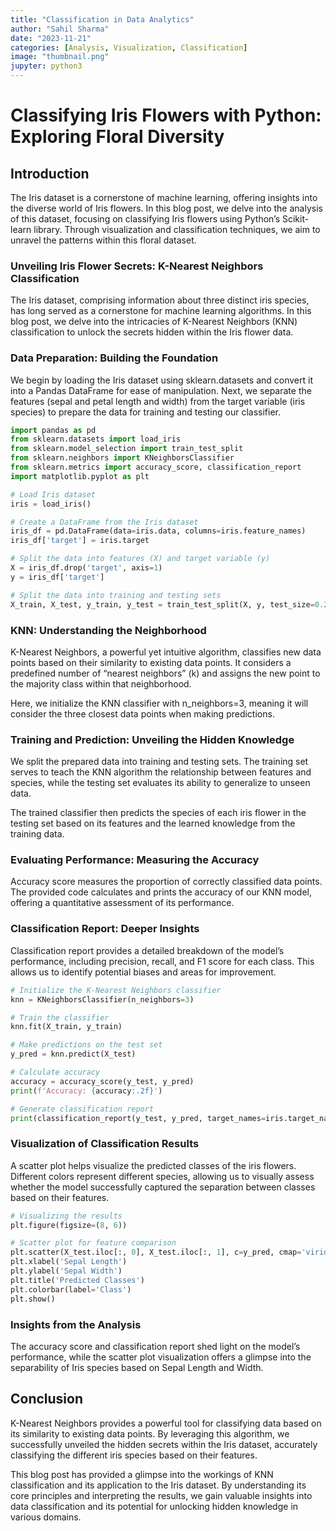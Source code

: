 ```yaml
---
title: "Classification in Data Analytics"
author: "Sahil Sharma"
date: "2023-11-21"
categories: [Analysis, Visualization, Classification]
image: "thumbnail.png"
jupyter: python3
---
```


# Classifying Iris Flowers with Python: Exploring Floral Diversity

## Introduction

The Iris dataset is a cornerstone of machine learning, offering insights into the diverse world of Iris flowers. In this blog post, we delve into the analysis of this dataset, focusing on classifying Iris flowers using Python's Scikit-learn library. Through visualization and classification techniques, we aim to unravel the patterns within this floral dataset.

### Unveiling Iris Flower Secrets: K-Nearest Neighbors Classification

The Iris dataset, comprising information about three distinct iris species, has long served as a cornerstone for machine learning algorithms. In this blog post, we delve into the intricacies of K-Nearest Neighbors (KNN) classification to unlock the secrets hidden within the Iris flower data.

### Data Preparation: Building the Foundation

We begin by loading the Iris dataset using sklearn.datasets and convert it into a Pandas DataFrame for ease of manipulation. Next, we separate the features (sepal and petal length and width) from the target variable (iris species) to prepare the data for training and testing our classifier.

```python
import pandas as pd
from sklearn.datasets import load_iris
from sklearn.model_selection import train_test_split
from sklearn.neighbors import KNeighborsClassifier
from sklearn.metrics import accuracy_score, classification_report
import matplotlib.pyplot as plt

# Load Iris dataset
iris = load_iris()

# Create a DataFrame from the Iris dataset
iris_df = pd.DataFrame(data=iris.data, columns=iris.feature_names)
iris_df['target'] = iris.target

# Split the data into features (X) and target variable (y)
X = iris_df.drop('target', axis=1)
y = iris_df['target']

# Split the data into training and testing sets
X_train, X_test, y_train, y_test = train_test_split(X, y, test_size=0.2, random_state=42)
```

### KNN: Understanding the Neighborhood

K-Nearest Neighbors, a powerful yet intuitive algorithm, classifies new data points based on their similarity to existing data points. It considers a predefined number of "nearest neighbors" (k) and assigns the new point to the majority class within that neighborhood.

Here, we initialize the KNN classifier with n_neighbors=3, meaning it will consider the three closest data points when making predictions.

### Training and Prediction: Unveiling the Hidden Knowledge

We split the prepared data into training and testing sets. The training set serves to teach the KNN algorithm the relationship between features and species, while the testing set evaluates its ability to generalize to unseen data.

The trained classifier then predicts the species of each iris flower in the testing set based on its features and the learned knowledge from the training data.

### Evaluating Performance: Measuring the Accuracy

Accuracy score measures the proportion of correctly classified data points. The provided code calculates and prints the accuracy of our KNN model, offering a quantitative assessment of its performance.

### Classification Report: Deeper Insights

Classification report provides a detailed breakdown of the model's performance, including precision, recall, and F1 score for each class. This allows us to identify potential biases and areas for improvement.

```python
# Initialize the K-Nearest Neighbors classifier
knn = KNeighborsClassifier(n_neighbors=3)

# Train the classifier
knn.fit(X_train, y_train)

# Make predictions on the test set
y_pred = knn.predict(X_test)

# Calculate accuracy
accuracy = accuracy_score(y_test, y_pred)
print(f'Accuracy: {accuracy:.2f}')

# Generate classification report
print(classification_report(y_test, y_pred, target_names=iris.target_names))
```

### Visualization of Classification Results
A scatter plot helps visualize the predicted classes of the iris flowers. Different colors represent different species, allowing us to visually assess whether the model successfully captured the separation between classes based on their features.

```python
# Visualizing the results
plt.figure(figsize=(8, 6))

# Scatter plot for feature comparison
plt.scatter(X_test.iloc[:, 0], X_test.iloc[:, 1], c=y_pred, cmap='viridis', edgecolor='k')
plt.xlabel('Sepal Length')
plt.ylabel('Sepal Width')
plt.title('Predicted Classes')
plt.colorbar(label='Class')
plt.show()

```

### Insights from the Analysis
The accuracy score and classification report shed light on the model's performance, while the scatter plot visualization offers a glimpse into the separability of Iris species based on Sepal Length and Width.

## Conclusion

K-Nearest Neighbors provides a powerful tool for classifying data based on its similarity to existing data points. By leveraging this algorithm, we successfully unveiled the hidden secrets within the Iris dataset, accurately classifying the different iris species based on their features.

This blog post has provided a glimpse into the workings of KNN classification and its application to the Iris dataset. By understanding its core principles and interpreting the results, we gain valuable insights into data classification and its potential for unlocking hidden knowledge in various domains.


